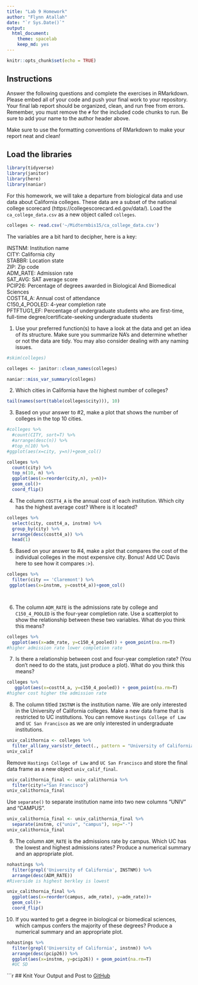 ```yaml
---
title: "Lab 9 Homework"
author: "Flynn Atallah"
date: "`r Sys.Date()`"
output:
  html_document: 
    theme: spacelab
    keep_md: yes
---
```


```r
knitr::opts_chunk$set(echo = TRUE)
```

## Instructions
Answer the following questions and complete the exercises in RMarkdown. Please embed all of your code and push your final work to your repository. Your final lab report should be organized, clean, and run free from errors. Remember, you must remove the `#` for the included code chunks to run. Be sure to add your name to the author header above.  

Make sure to use the formatting conventions of RMarkdown to make your report neat and clean!  

## Load the libraries
```r
library(tidyverse)
library(janitor)
library(here)
library(naniar)
``` 

For this homework, we will take a departure from biological data and use data about California colleges. These data are a subset of the national college scorecard (https://collegescorecard.ed.gov/data/). Load the `ca_college_data.csv` as a new object called `colleges`.
```r
colleges <- read.csv('~/Midtermbis15/ca_college_data.csv')
```

The variables are a bit hard to decipher, here is a key:  

INSTNM: Institution name  
CITY: California city  
STABBR: Location state  
ZIP: Zip code  
ADM_RATE: Admission rate  
SAT_AVG: SAT average score  
PCIP26: Percentage of degrees awarded in Biological And Biomedical Sciences  
COSTT4_A: Annual cost of attendance  
C150_4_POOLED: 4-year completion rate  
PFTFTUG1_EF: Percentage of undergraduate students who are first-time, full-time degree/certificate-seeking undergraduate students  

1. Use your preferred function(s) to have a look at the data and get an idea of its structure. Make sure you summarize NA's and determine whether or not the data are tidy. You may also consider dealing with any naming issues.
```r
#skim(colleges)
```

```r
colleges <- janitor::clean_names(colleges)
```

```r
naniar::miss_var_summary(colleges)
```

2. Which cities in California have the highest number of colleges?
```r
tail(names(sort(table(colleges$city))), 10)
```

3. Based on your answer to #2, make a plot that shows the number of colleges in the top 10 cities.
```r
#colleges %>% 
  #count(CITY, sort=T) %>%
  #arrange(desc(n)) %>%
  #top_n(10) %>%
#ggplot(aes(x=city, y=n))+geom_col()

colleges %>% 
  count(city) %>% 
  top_n(10, n) %>% 
  ggplot(aes(x=reorder(city,n), y=n))+
  geom_col()+
  coord_flip()
```



4. The column `COSTT4_A` is the annual cost of each institution. Which city has the highest average cost? Where is it located?
```r
colleges %>%
  select(city, costt4_a, instnm) %>%
  group_by(city) %>%
  arrange(desc(costt4_a)) %>%
  head(1)
```


5. Based on your answer to #4, make a plot that compares the cost of the individual colleges in the most expensive city. Bonus! Add UC Davis here to see how it compares :>).
```r
colleges %>%
  filter(city == 'Claremont') %>%
 ggplot(aes(x=instnm, y=costt4_a))+geom_col()

  
```

6. The column `ADM_RATE` is the admissions rate by college and `C150_4_POOLED` is the four-year completion rate. Use a scatterplot to show the relationship between these two variables. What do you think this means?
```r
colleges %>% 
  ggplot(aes(x=adm_rate, y=c150_4_pooled)) + geom_point(na.rm=T) 
#higher admission rate lower completion rate
```

7. Is there a relationship between cost and four-year completion rate? (You don't need to do the stats, just produce a plot). What do you think this means?
```r
colleges %>%
   ggplot(aes(x=costt4_a, y=c150_4_pooled)) + geom_point(na.rm=T) 
#higher cost higher the admission rate 
```

8. The column titled `INSTNM` is the institution name. We are only interested in the University of California colleges. Make a new data frame that is restricted to UC institutions. You can remove `Hastings College of Law` and `UC San Francisco` as we are only interested in undergraduate institutions.
```r
univ_calithornia <- colleges %>% 
  filter_all(any_vars(str_detect(., pattern = "University of California")))
univ_calif


```

Remove `Hastings College of Law` and `UC San Francisco` and store the final data frame as a new object `univ_calif_final`.
```r
univ_calithornia_final <- univ_calithornia %>% 
  filter(city!="San Francisco")
univ_calithornia_final
```

Use `separate()` to separate institution name into two new columns "UNIV" and "CAMPUS".
```r
univ_calithornia_final <- univ_calithornia_final %>% 
  separate(instnm, c("univ", "campus"), sep="-")
univ_calithornia_final
```

9. The column `ADM_RATE` is the admissions rate by campus. Which UC has the lowest and highest admissions rates? Produce a numerical summary and an appropriate plot.
```r
nohastings %>% 
  filter(grepl('University of California', INSTNM)) %>%
  arrange(desc(ADM_RATE))
#Riverside is highest berkley is lowest
```

```r
univ_calithornia_final %>% 
  ggplot(aes(x=reorder(campus, adm_rate), y=adm_rate))+
  geom_col()+
  coord_flip()
```

10. If you wanted to get a degree in biological or biomedical sciences, which campus confers the majority of these degrees? Produce a numerical summary and an appropriate plot.
```r
nohastings %>% 
  filter(grepl('University of California', instnm)) %>%
  arrange(desc(pcip26)) %>%
  ggplot(aes(x=instnm, y=pcip26)) + geom_point(na.rm=T) 
  #UC SD
```

```r


## Knit Your Output and Post to [GitHub](https://github.com/FRS417-DataScienceBiologists)